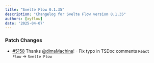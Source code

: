 ```yaml
---
title: "Svelte Flow 0.1.35"
description: "Changelog for Svelte Flow version 0.1.35"
authors: [xyflow]
date: '2025-04-07'
---
```

### Patch Changes
-   [#5158](https://github.com/xyflow/xyflow/pull/5158) Thanks [@dimaMachina](https://github.com/dimaMachina)! - Fix typo in TSDoc comments `React Flow` -> `Svelte Flow`

